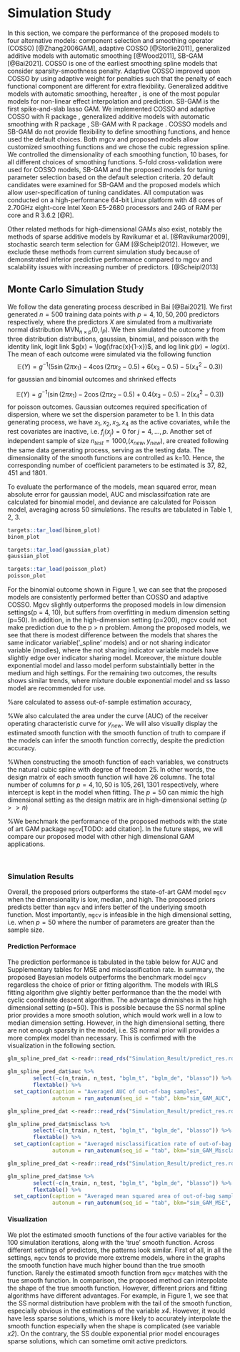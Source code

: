 # Simulation Study

In this section, we compare the performance of the proposed models to four alternative models: component selection and smoothing operator (COSSO) [@Zhang2006GAM], adaptive COSSO [@Storlie2011], generalized additive models with automatic smoothing [@Wood2011], SB-GAM [@Bai2021]. COSSO is one of the earliest smoothing spline models that consider sparsity-smoothness penalty. Adaptive COSSO improved upon COSSO by using adaptive weight for penalties such that the penalty of each functional component are different for extra flexibility. Generalized additive models with automatic smoothing, hereafter \textit{mgcv}, is one of the most popular models for non-linear effect interpolation and prediction. SB-GAM is the first spike-and-slab lasso GAM. We implemented COSSO and adaptive COSSO with R package \texttt{cosso 2.1-1}, generalized additive models with automatic smoothing with R package \texttt{mgcv 1.8-31}, SB-GAM with R package \text{sparseGAM 1.0}. COSSO models and SB-GAM do not provide flexibility to define smoothing functions, and hence used the default choices. Both mgcv and proposed models allow customized smoothing functions and we chose the cubic regression spline. We controlled the dimensionality of each smoothing function, 10 bases, for all different choices of smoothing functions. 5-fold cross-validation were used for COSSO models, SB-GAM and the proposed models for tuning parameter selection based on the default selection criteria. 20 default candidates were examined for SB-GAM and the proposed models which allow user-specification of tuning candidates. All computation was conducted on a high-performance 64-bit Linux platform with 48 cores of 2.70GHz eight-core Intel Xeon E5-2680 processors and 24G of RAM per core and R 3.6.2 [@R].

Other related methods for high-dimensional GAMs also exist, notably the methods of sparse additive models by Ravikumar et al. [@Ravikumar2009], stochastic search term selection for GAM [@Scheipl2012]. However, we exclude these methods from current simulation study because of demonstrated inferior predictive performance compared to mgcv and scalability issues with increasing number of predictors. [@Scheipl2013]


## Monte Carlo Simulation Study
We follow the data generating process described in Bai [@Bai2021]. We first generated $n=500$ training data points with $p=4, 10, 50, 200$ predictors respectively, where the predictors $X$ are simulated from a multivariate normal distribution $\text{MVN}_{n\times p}(0, I_{P})$. We then simulated the outcome $y$ from three distribution distributions, gaussian, binomial, and poisson with the identity link, logit link $g(x) = \log(\frac{x}{1-x})$, and log link $g(x) = log(x)$. The mean of each outcome were simulated via the following function
$$
\mathbb{E}(Y) = g^{-1}(5 \sin(2\pi x_1) - 4 \cos(2\pi x_2 -0.5) + 6(x_3-0.5) - 5(x_4^2 -0.3))
$$
for gaussian and binomial outcomes and shrinked effects

$$
\mathbb{E}(Y) = g^{-1}(\sin(2\pi x_1) - 2\cos(2\pi x_2 -0.5) + 0.4(x_3-0.5) - 2(x_4^2 -0.3))
$$
for  poisson outcomes. Gaussian outcomes required specification of dispersion, where we set the dispersion parameter to be 1. In this data generating process, we have $x_1, x_2, x_3, x_4$ as the active covariates, while the rest covariates are inactive, i.e. $f_j(x_j) = 0$ for $j = 4, \dots, p$. Another set of independent sample of size $n_{test}=1000$,($x_{new} ,y_{new}$), are created following the same data generating process, serving as the testing data. The dimensionality of the smooth functions are controlled as k=10. Hence, the corresponding number of coefficient parameters to be estimated is 37, 82, 451 and 1801. 
<!-- We also run the simulation where the number of bases are increased to 25 deliberately. -->


To evaluate the performance of the models, mean squared error, mean absolute error for gaussian model, AUC and misclassifcation rate are calculated for binomial model, and deviance are calculated for Poisson model, averaging across 50 simulations. The results are tabulated in Table 1, 2, 3.

```r
targets::tar_load(binom_plot)
binom_plot
```


```r
targets::tar_load(gaussian_plot)
gaussian_plot
```


```r
targets::tar_load(poisson_plot)
poisson_plot
```

For the binomial outcome shown in Figure 1, we can see that the proposed models are consistently performed better than COSSO and adaptive COSSO. Mgcv slightly outperforms the proposed models in low dimension settings(p = 4, 10), but suffers from overfitting in medium dimension setting (p=50). In addition, in the high-dimension setting (p=200), mgcv could not make prediction due to the p > n problem. Among the proposed models, we see that there is modest difference between the models that shares the same indicator variable('_spline' models) and or not sharing indicator variable (modles), where the not sharing indicator variable models have slightly edge over indicator sharing model. Moreover, the mixture double exponential model and lasso model perform substaintially better in the medium and high settings. For the remaining two outcomes, the results shows similar trends, where mixture double exponential model and ss lasso model are recommended for use. 





%are calculated to assess out-of-sample estimation accuracy,

%We also calculated the area under the curve (AUC) of the receiver operating characteristic curve for $y_{new}$. We will also visually display the estimated smooth function with the smooth function of truth to compare if the models can infer the smooth function correctly, despite the prediction accuracy.

%When constructing the smooth function of each variables, we constructs the natural cubic spline with degree of freedom 25. In other words, the design matrix of each smooth function will have 26 columns. The total number of columns for $p=4, 10, 50$ is $105, 261, 1301$ respectively, where intercept is kept in the model when fitting. The $p=50$ can mimic the high dimensional setting as the design matrix are in high-dimensional setting ($p >> n$)

<!-- The accuracy of variable selection is measured using Matthews correlation coefficient (MCC), -->
<!-- $$ -->
<!-- MCC = \frac{TP\times TN - FP \times FN}{\sqrt{(TP+FP)(TP+FN)(TN+FP)(TN+FN)}}, -->
<!-- $$ -->
<!-- where TP, TN, FP, and FN are true positives, true negatives, false positives, and false negatives, respectively. -->

%We benchmark the performance of the proposed methods with the state of art GAM package `mgcv`[TODO: add citation]. In the future steps, we will compare our proposed model with other high dimensional GAM applications.

 \  

### Simulation Results

Overall, the proposed priors outperforms the state-of-art GAM model `mgcv` when the dimensionality is low, median, and high. The proposed priors predicts better than `mgcv` and infers better of the underlying smooth function. Most importantly, `mgcv` is infeasible in the high dimensional setting, i.e. when $p=50$ where the number of parameters are greater than the sample size. 


#### Prediction Performace

The prediction performance is tabulated in the table below for AUC and Supplementary tables for MSE and misclassification rate. In summary, the proposed Bayesian models outperforms the benchmark model `mgcv` regardless the choice of prior or fitting algorithm. The models with IRLS fitting algorithm give slightly better performance than the the model with cyclic coordinate descent algorithm. The advantage diminishes in the high dimensional setting (p=50). This is possible because the SS normal spline prior provides a more smooth solution, which would work well in a low to median dimension setting. However, in the high dimensional setting, there are not enough sparsity in the model, i.e. SS normal prior will provides a more complex model than necessary. This is confirmed with the visualization in the following section. 

```r
glm_spline_pred_dat <-readr::read_rds("Simulation_Result/predict_res.rds")

glm_spline_pred_dat$auc %>% 
        select(-c(n_train, n_test, "bglm_t", "bglm_de", "blasso")) %>% 
        flextable() %>% 
  set_caption(caption = "Averaged AUC of out-of-bag samples",
              autonum = run_autonum(seq_id = "tab", bkm="sim_GAM_AUC", pre_label = "Table "))
```

```r
glm_spline_pred_dat <-readr::read_rds("Simulation_Result/predict_res.rds")

glm_spline_pred_dat$misclass %>% 
        select(-c(n_train, n_test, "bglm_t", "bglm_de", "blasso")) %>% 
        flextable() %>% 
  set_caption(caption = "Averaged misclassification rate of out-of-bag samples",
              autonum = run_autonum(seq_id = "tab", bkm="sim_GAM_Misclass", pre_label = "Table "))
```


```r

glm_spline_pred_dat <-readr::read_rds("Simulation_Result/predict_res.rds")

glm_spline_pred_dat$mse %>% 
        select(-c(n_train, n_test, "bglm_t", "bglm_de", "blasso")) %>% 
        flextable() %>% 
  set_caption(caption = "Averaged mean squared area of out-of-bag samples",
              autonum = run_autonum(seq_id = "tab", bkm="sim_GAM_MSE", pre_label = "Table "))
```

#### Visualization
We plot the estimated smooth functions of the four active variables for the 100 simulation iterations, along with the 'true' smooth function. Across different settings of predictors, the patterns look similar. First of all, in all the settings, `mgcv` tends to provide more  extreme models, where in the graphs the smooth function have much higher bound than the true smooth function. Rarely the estimated smooth function from `mgcv` matches with the true smooth function. In comparison, the proposed method can interpolate the shape of the true smooth function. However, different priors and fitting algorithms have different advantages. For example, in Figure 1, we see that the SS normal distribution have problem with the tail of the smooth function, especially obvious in the estimations of the variable _x4_. However, it would have less sparse solutions, which is more likely to accurately interpolate the smooth function especially when the shape is complicated (see variable _x2_). On the contrary, the SS double exponential prior model encourages sparse solutions, which can sometime omit active predictors.

